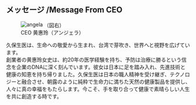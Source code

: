 <h2 class="text-xl md:text-3xl font-bold text-center tracking-widest leading-loose">メッセージ /Message From CEO</h2>

<div class="mx-auto w-full max-w-3xl text-md mt-8 flex flex-col">
  <div class="w-full flex flex-col md:flex-row gap-4 items-center">
  <div>
  <figure class="flex flex-col">
  <img align="left" src="/images/ceo.jpg" alt="angela" class="text-center w-full mr-4 mb-4" />
  <figcaption class="text-center text-sm">（図右）<br />CEO 黄惠玲（アンジェラ）</figcaption>
  </figure>
  </div>
  <div class="text-justify">
  <p>
  久保生医は、生命への敬愛から生まれ、台湾で芽吹き、世界へと視野を広げています。
  <br />
  創業者の黄惠玲女史は、約20年の医学経験を持ち、予防は治療に勝るという信念を企業のDNAに深く刻んでいます。彼女は日本に足を踏み入れ、先進技術と健康の知恵を持ち帰りました。久保生医は日本の職人精神を受け継ぎ、テクノロジーと融合させ、朝露のように純粋で生命力に満ちた天然の健康製品を提供し、人々に真の幸福をもたらします。今こそ、手を取り合って健康で素晴らしい人生を共に創造する時です。
  </p>
  </div>
  </div>
</div>
